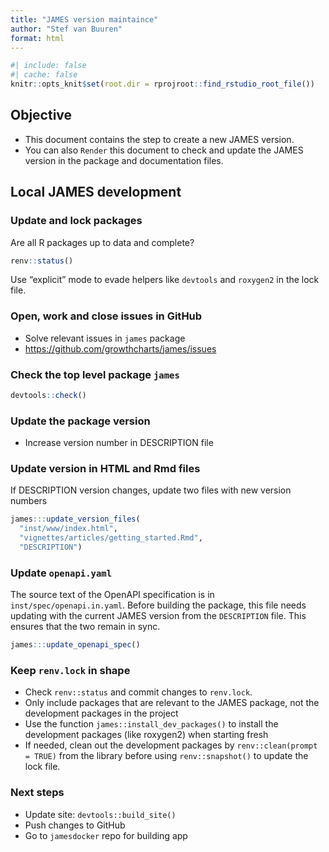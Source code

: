 ```yaml
---
title: "JAMES version maintaince"
author: "Stef van Buuren"
format: html
---
```


```r
#| include: false
#| cache: false
knitr::opts_knit$set(root.dir = rprojroot::find_rstudio_root_file())
```

## Objective

- This document contains the step to create a new JAMES version. 
- You can also `Render` this document to check and update the JAMES version in the package and documentation files.

## Local JAMES development

### Update and lock packages

Are all R packages up to data and complete?

```r
renv::status()
```

Use "explicit" mode to evade helpers like `devtools` and `roxygen2` in the lock file.

### Open, work and close issues in GitHub

-   Solve relevant issues in `james` package
-   <https://github.com/growthcharts/james/issues>

### Check the top level package `james`

```r
devtools::check()
```

### Update the package version

-   Increase version number in DESCRIPTION file

### Update version in HTML and Rmd files

If DESCRIPTION version changes, update two files with new version numbers

```r
james:::update_version_files(
  "inst/www/index.html", 
  "vignettes/articles/getting_started.Rmd", 
  "DESCRIPTION")
```

### Update `openapi.yaml`

The source text of the OpenAPI specification is in `inst/spec/openapi.in.yaml`. Before building the package, this file needs updating with the current JAMES version from the `DESCRIPTION` file. This ensures that the two remain in sync.

```r
james:::update_openapi_spec()
```

### Keep `renv.lock` in shape

- Check `renv::status` and commit changes to `renv.lock`. 
- Only include packages that are relevant to the JAMES package, not the development packages in the project
- Use the function `james::install_dev_packages()` to install the development packages (like roxygen2) when starting fresh
- If needed, clean out the development packages by `renv::clean(prompt = TRUE)` from the library before using `renv::snapshot()` to update the lock file.

### Next steps

-   Update site: `devtools::build_site()`
-   Push changes to GitHub
-   Go to `jamesdocker` repo for building app
